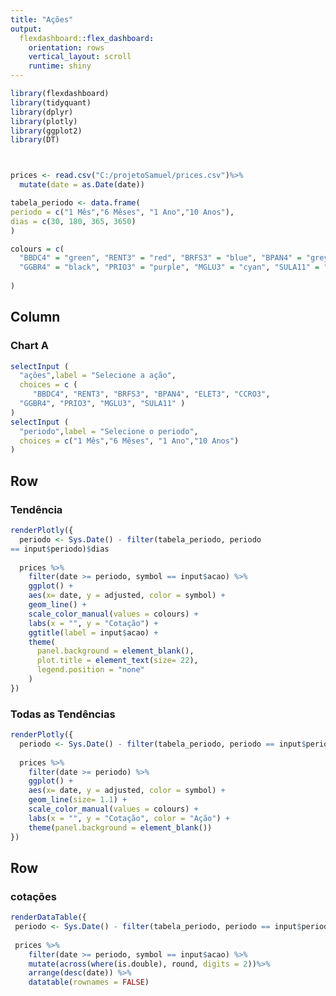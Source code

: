 ---
title: "Ações"
output: 
  flexdashboard::flex_dashboard:
    orientation: rows
    vertical_layout: scroll
    runtime: shiny
---

```{r setup, include=FALSE}
library(flexdashboard)
library(tidyquant)
library(dplyr)
library(plotly)
library(ggplot2)
library(DT)



prices <- read.csv("C:/projetoSamuel/prices.csv")%>%
  mutate(date = as.Date(date))

tabela_periodo <- data.frame(
periodo = c("1 Mês","6 Mêses", "1 Ano","10 Anos"),
dias = c(30, 180, 365, 3650)
)

colours = c(
  "BBDC4" = "green", "RENT3" = "red", "BRFS3" = "blue", "BPAN4" = "grey", "ELET3" = "pink", "CCRO3" = "orange",
  "GGBR4" = "black", "PRIO3" = "purple", "MGLU3" = "cyan", "SULA11" = "yellow"
  
)
```



Column {.sidebar}
-----------------------------------------------------------------------

### Chart A

```{r}
selectInput (
  "ações",label = "Selecione a ação",
  choices = c (
     "BBDC4", "RENT3", "BRFS3", "BPAN4", "ELET3", "CCRO3",
  "GGBR4", "PRIO3", "MGLU3", "SULA11" )
)
selectInput (
  "periodo",label = "Selecione o periodo",
  choices = c("1 Mês","6 Mêses", "1 Ano","10 Anos")
)


```

Row {data-width=350}
-----------------------------------------------------------------------

### Tendência

```{r}
renderPlotly({
  periodo <- Sys.Date() - filter(tabela_periodo, periodo 
== input$periodo)$dias
  
  prices %>%
    filter(date >= periodo, symbol == input$acao) %>%
    ggplot() +
    aes(x= date, y = adjusted, color = symbol) +
    geom_line() +
    scale_color_manual(values = colours) +
    labs(x = "", y = "Cotação") +
    ggtitle(label = input$acao) +
    theme(
      panel.background = element_blank(),
      plot.title = element_text(size= 22),
      legend.position = "none"
    )
})

```

### Todas as Tendências

```{r}
renderPlotly({
  periodo <- Sys.Date() - filter(tabela_periodo, periodo == input$periodo)$dias
  
  prices %>%
    filter(date >= periodo) %>%
    ggplot() +
    aes(x= date, y = adjusted, color = symbol) +
    geom_line(size= 1.1) +
    scale_color_manual(values = colours) +
    labs(x = "", y = "Cotação", color = "Ação") +
    theme(panel.background = element_blank())
})
```

Row {data-width=350}
-----------------------------------------------------------------------

### cotações

```{r}
renderDataTable({
 periodo <- Sys.Date() - filter(tabela_periodo, periodo == input$periodo)$dias
  
 prices %>%
    filter(date >= periodo, symbol == input$acao) %>%
    mutate(across(where(is.double), round, digits = 2))%>%
    arrange(desc(date)) %>%
    datatable(rownames = FALSE)

```


